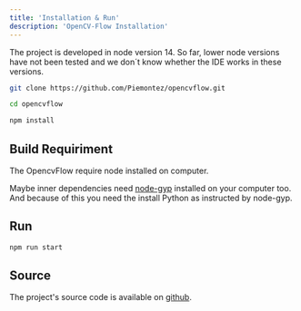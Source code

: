 ```yaml
---
title: 'Installation & Run'
description: 'OpenCV-Flow Installation'
---
```


The project is developed in node version 14. 
So far, lower node versions have not been tested and we don´t know whether the IDE works in these versions.

```bash
git clone https://github.com/Piemontez/opencvflow.git

cd opencvflow

npm install
```

## Build Requiriment
The OpencvFlow require node installed on computer. 

Maybe inner dependencies need [node-gyp](https://www.npmjs.com/package/node-gyp) installed on your computer too. 
And because of this you need the install Python as instructed by node-gyp.


## Run

```bash
npm run start
```

## Source

The project's source code is available on [github](https://github.com/piemontez/opencvflow).